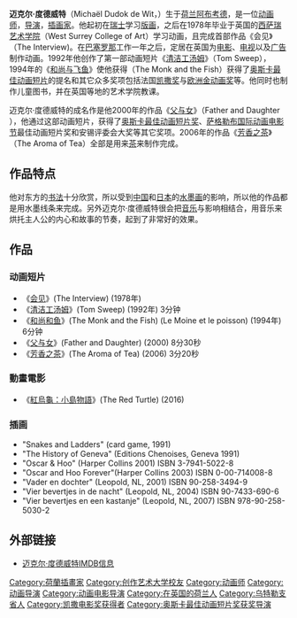 '''迈克尔·度德威特'''（Michaël Dudok de Wit，{{bd|1953年|7月15日|}}）生于[[荷兰|荷兰]][[阿布考德|阿布考德]]，是一位[[动画师|动画师]]，[[导演|导演]]，[[插画家|插画家]]。他起初在[[瑞士|瑞士]]学习[[版画|版画]]，之后在1978年毕业于英国的[[西萨瑞艺术学院|西萨瑞艺术学院]]（West Surrey College of Art）学习动画，且完成首部作品《会见》（The Interview)。在[[巴塞罗那|巴塞罗那]]工作一年之后，定居在英国为[[电影|电影]]、[[电视|电视]]以及[[广告|广告]]制作动画。1992年他创作了第一部动画短片《[[清洁工汤姆|清洁工汤姆]]》（Tom Sweep），1994年的《[[和尚与飞鱼|和尚与飞鱼]]》使他获得（The Monk and the Fish）获得了[[奥斯卡最佳动画短片奖|奥斯卡最佳动画短片]]的提名和其它众多奖项包括法国[[凯撒电影奖|凯撒奖]]与[[欧洲金动画奖|欧洲金动画奖]]等。他同时也制作儿童图书，并在英国等地的艺术学院教课。

迈克尔·度德威特的成名作是他2000年的作品《[[父与女|父与女]]》（Father and Daughter ），他通过这部动画短片，获得了[[奥斯卡最佳动画短片奖|奥斯卡最佳动画短片奖]]、[[萨格勒布国际动画电影节|萨格勒布国际动画电影节]]最佳动画短片奖和安锡评委会大奖等其它奖项。2006年的作品《[[芳香之茶|芳香之茶]]》（The Aroma of Tea）全部是用来[[茶|茶]]来制作完成。
==作品特点==
他对东方的[[书法|书法]]十分欣赏，所以受到[[中国|中国]]和[[日本|日本]]的[[水墨画|水墨画]]的影响，所以他的作品都是用水墨线条来完成。另外迈克尔·度德威特很会把[[音乐|音乐]]与影响相结合，用音乐来烘托主人公的内心和故事的节奏，起到了非常好的效果。

==作品==
===动画短片===
*《[[会见|会见]]》(The Interview) (1978年)
*《[[清洁工汤姆|清洁工汤姆]]》(Tom Sweep) (1992年) 3分钟
*《[[和尚和鱼|和尚和鱼]]》(The Monk and the Fish) (Le Moine et le poisson) (1994年) 6分钟
*《[[父与女|父与女]]》(Father and Daughter) (2000) 8分30秒
*《[[芳香之茶|芳香之茶]]》(The Aroma of Tea) (2006) 3分20秒

===動畫電影===
*《[[紅烏龜：小島物語|紅烏龜：小島物語]]》(The Red Turtle) (2016)

===插画===

*"Snakes and Ladders" (card game, 1991)
*"The History of Geneva" (Editions Chenoises, Geneva 1991)
*"Oscar & Hoo" (Harper Collins 2001) ISBN 3-7941-5022-8
*"Oscar and Hoo Forever"(Harper Collins 2003) ISBN 0-00-714008-8
*"Vader en dochter" (Leopold, NL, 2001) ISBN 90-258-3494-9
*"Vier bevertjes in de nacht" (Leopold, NL, 2004) ISBN 90-7433-690-6
*"Vier bevertjes en een kastanje" (Leopold, NL, 2007) ISBN 978-90-258-5030-2

==外部链接==
*[http://www.imdb.com/name/nm0240196/ 迈克尔·度德威特IMDB信息] {{Wayback|url=http://www.imdb.com/name/nm0240196/ |date=20210415102437 }}

{{Authority control}}
{{DEFAULTSORT:Dudok de Wit, Michael}}
[[Category:荷蘭插畫家|Category:荷蘭插畫家]]
[[Category:创作艺术大学校友|Category:创作艺术大学校友]]
[[Category:动画师|Category:动画师]]
[[Category:动画导演|Category:动画导演]]
[[Category:动画电影导演|Category:动画电影导演]]
[[Category:在英国的荷兰人|Category:在英国的荷兰人]]
[[Category:乌特勒支省人|Category:乌特勒支省人]]
[[Category:凯撒电影奖获得者|Category:凯撒电影奖获得者]]
[[Category:奥斯卡最佳动画短片奖获奖导演|Category:奥斯卡最佳动画短片奖获奖导演]]